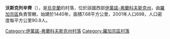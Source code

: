 {{coord|49|21|35|N|24|25|32|E|scale:30000|display=title}}

'''沃斯克列辛齊'''（{{lang-uk|Воскресинці}}），是[[烏克蘭|烏克蘭]]的村落，位於該國西部[[伊萬諾-弗蘭科夫斯克州|伊萬諾-弗蘭科夫斯克州]]，由[[羅加京區|羅加京區]]負責管轄，始建於1440年，面積7.68平方公里，2001年人口698，人口密度每平方公里90.9人。

{{DEFAULTSORT:Воскресинці}}
[[Category:伊萬諾-弗蘭科夫斯克州村落|Category:伊萬諾-弗蘭科夫斯克州村落]]
[[Category:羅加京區村落|Category:羅加京區村落]]


{{IvanoFrankivsk-geo-stub}}